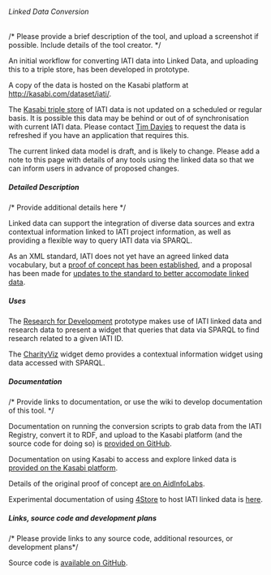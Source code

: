 ====== Linked Data Conversion ======
/* Please provide a brief description of the tool, and upload a screenshot if possible. Include details of the tool creator. */

An initial workflow for converting IATI data into Linked Data, and uploading this to a triple store, has been developed in prototype. 

A copy of the data is hosted on the Kasabi platform at [[http://kasabi.com/dataset/iati/]].

<note warning>
The [[http://kasabi.com/dataset/iati/|Kasabi triple store]] of IATI data is not updated on a scheduled or regular basis. It is possible this data may be behind or out of of synchronisation with current IATI data. Please contact [[community:user:timdavies|Tim Davies]] to request the data is refreshed if you have an application that requires this. 
</note>

<note important>
The current linked data model is draft, and is likely to change.  Please add a note to this page with details of any tools using the linked data so that we can inform users in advance of proposed changes. 
</note>

===== Detailed Description =====
/* Provide additional details here */

Linked data can support the integration of diverse data sources and extra contextual information linked to IATI project information, as well as providing a flexible way to query IATI data via SPARQL. 

As an XML standard, IATI does not yet have an agreed linked data vocabulary, but a [[http://www.aidinfolabs.org/archives/582|proof of concept has been established]], and a proposal has been made for [[http://support.iatistandard.org/entries/21180347-linked-data|updates to the standard to better accomodate linked data]].
===== Uses =====

The [[http://r4d.herokuapp.com/|Research for Development]] prototype makes use of IATI linked data and research data to present a widget that queries that data via SPARQL to find research related to a given IATI ID. 

The [[http://rhoksoton.github.com/CharityViz/|CharityViz]] widget demo provides a contextual information widget using data accessed with SPARQL. 
===== Documentation =====
/* Provide links to documentation, or use the wiki to develop documentation of this tool. */

Documentation on running the conversion scripts to grab data from the IATI Registry, convert it to RDF, and upload to the Kasabi platform (and the source code for doing so) is [[https://github.com/practicalparticipation/International-Development-Linked-Data-Tools-|provided on GitHub]].

Documentation on using Kasabi to access and explore linked data is [[http://kasabi.com/doc/developer-guide|provided on the Kasabi platform]]. 

Details of the original proof of concept [[http://www.aidinfolabs.org/archives/582|are on AidInfoLabs]].

Experimental documentation of using [[4Store]] to host IATI linked data is [[4store|here]].
===== Links, source code and development plans =====
/* Please provide links to any source code, additional resources, or development plans*/

Source code is [[https://github.com/practicalparticipation/International-Development-Linked-Data-Tools-|available on GitHub]].